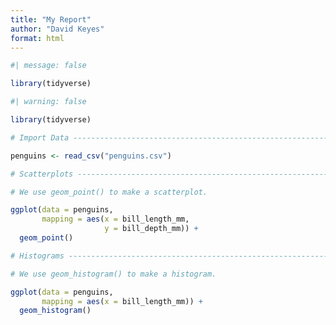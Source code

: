 ```yaml
---
title: "My Report"
author: "David Keyes"
format: html
---
```


```r
#| message: false

library(tidyverse)
```

```r
#| warning: false

library(tidyverse)

# Import Data -------------------------------------------------------------

penguins <- read_csv("penguins.csv")

# Scatterplots ------------------------------------------------------------

# We use geom_point() to make a scatterplot.

ggplot(data = penguins,
       mapping = aes(x = bill_length_mm,
                     y = bill_depth_mm)) +
  geom_point()

# Histograms --------------------------------------------------------------

# We use geom_histogram() to make a histogram.

ggplot(data = penguins,
       mapping = aes(x = bill_length_mm)) +
  geom_histogram()
```


